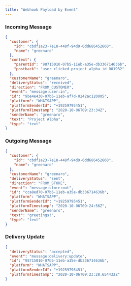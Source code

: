 ```yaml
---
title: "Webhook Payload by Event"
---
```


### Incoming Message

```json JSON
{
  "customer": {
    "id": "cbdf1a23-7e18-448f-94d9-6dd686452660",
    "name": "greenaro"
  },
  "context": {
    "parentId": "98715010-07b5-11eb-a35e-db336714636b",
    "postback": "user_clicked_project_alpha_id_001932"
  },
  "customerName": "greenaro",
  "deliveryStatus": "received",
  "direction": "FROM_CUSTOMER",
  "event": "message:user:in",
  "id": "9be4e430-07b5-11eb-af7d-0242ac120005",
  "platform": "WHATSAPP",
  "platformSenderId": "+19259795451",
  "platformTimestamp": "2020-10-06T09:23:34Z",
  "senderName": "greenaro",
  "text": "Project Alpha",
  "type": "text"
}
```

### Outgoing Message

```json JSON
{
  "customer": {
    "id": "cbdf1a23-7e18-448f-94d9-6dd686452660",
    "name": "greenaro"
  },
  "customerName": "greenaro",
  "deliveryStatus": "sent",
  "direction": "FROM_STORE",
  "event": "message:store:out",
  "id": "cca8ed70-07b5-11eb-a35e-db336714636b",
  "platform": "WHATSAPP",
  "platformSenderId": "+19259795451",
  "platformTimestamp": "2020-10-06T09:24:56Z",
  "senderName": "greenaro",
  "text": "greetings!",
  "type": "text"
}
```

### Delivery Update

```json JSON
{
  "deliveryStatus": "accepted",
  "event": "message:delivery:update",
  "id": "98715010-07b5-11eb-a35e-db336714636b",
  "platform": "WHATSAPP",
  "platformSenderId": "+19259795451",
  "platformTimestamp": "2020-10-06T09:23:28.654432Z"
}
```
